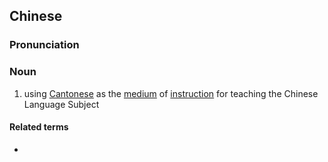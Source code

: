 {{also|粤教中}}
==Chinese==
{{zh-forms|s=粤教中}}

===Pronunciation===
{{zh-pron
|m=yuèjiàozhōng
|c=jyut6 gaau3 zung1
|cat=n
}}

===Noun===
{{zh-noun}}

# {{lb|zh|Hong Kong}} using [[Cantonese]] as the [[medium]] of [[instruction]] for teaching the Chinese Language Subject

====Related terms====
* {{zh-l|普教中}}

{{zh-cat|Education}}